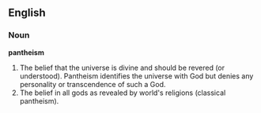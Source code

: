 ==English==

===Noun===
'''pantheism'''
# The belief that the universe is divine and should be revered (or understood). Pantheism identifies the universe with God but denies any personality or transcendence of such a God.
# The belief in all gods as revealed by world's religions (classical pantheism).